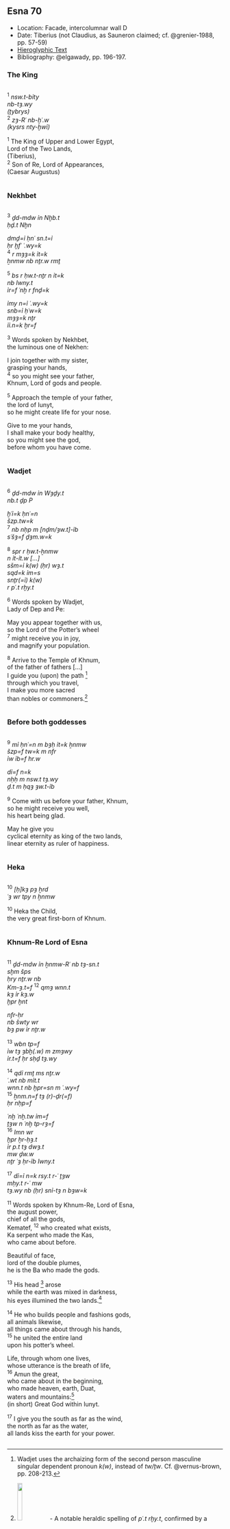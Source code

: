 ## Esna 70 {-}  
  
- Location: Facade, intercolumnar wall D  
- Date: Tiberius (not Claudius, as Sauneron claimed; cf. @grenier-1988, pp. 57-59)  
- [Hieroglyphic Text](https://www.ifao.egnet.net/uploads/publications/enligne/Temples-Esna002.pdf#page=215){target="_blank"}  
- Bibliography: @elgawady, pp. 196-197.  
  
<style>  
  .col2 {  
    columns: 2 300px;         /* number of columns and width in pixels*/  
    -webkit-columns: 2 300px; /* chrome, safari */  
    -moz-columns: 2 300px;    /* firefox */  
    -webkit-column-break-inside: avoid;  
    -page-break-inside: avoid;  
    -break-inside: avoid;  
  }  
  
</style>  
  
### The King {-}  
  
<div class="col2">  
^1^ *nsw.t-bỉty   *  
*nb-tȝ.wy  *  
*(ṯybrys) *  
^2^ *zȝ-Rʿ nb-ḫʿ.w  *  
*(kysrs nty-ḫwỉ) *  
   
^1^ The King of Upper and Lower Egypt,  
Lord of the Two Lands,  
(Tiberius),  
^2^ Son of Re, Lord of Appearances,  
(Caesar Augustus)  
  
</div>  
  
### Nekhbet {-}  
  
<div class="col2">  
^3^ *ḏd-mdw ỉn Nḫb.t *  
*ḥḏ.t Nḫn  *  
    
*dmḏ=ỉ ḥnʿ sn.t=ỉ *  
  *ḥr ḫfʿ ʿ.wy=k  *  
     ^4^ *r mȝȝ=k ỉt=k  *  
       *ẖnmw nb nṯr.w rmṯ  *  
    
^5^ *bs r ḥw.t-nṯr n ỉt=k   *  
  *nb Iwny.t  *  
  *ỉr=f ʿnḫ r fnḏ=k  *  
    
*ỉmy n=ỉ ʿ.wy=k  *  
*snb=ỉ ḥʿw=k  *  
*mȝȝ=k nṯr  *  
  *ỉỉ.n=k ḫr=f  *  
   
^3^ Words spoken by Nekhbet,  
the luminous one of Nekhen:  
  
I join together with my sister,  
  grasping your hands,  
    ^4^ so you might see your father,  
      Khnum, Lord of gods and people.  
        
^5^ Approach the temple of your father,  
  the lord of Iunyt,  
    so he might create life for your nose.  
  
Give to me your hands,  
I shall make your body healthy,  
so you might see the god,  
  before whom you have come.  
  
  
</div>  
  
  
### Wadjet {-}  
<div class="col2">    
^6^ *ḏd-mdw ỉn Wȝḏy.t *  
*nb.t ḏp P  *  
    
*ḫʿỉ=k ḥnʿ=n  *  
*šzp.tw=k*   
  ^7^ *nb nḥp m [nḏm/ȝw.t]-ỉb  *  
*sʿšȝ=f ḏȝm.w=k  *  
    
^8^ *spr r ḥw.t-ẖnmw  *  
*n ỉt-ỉt.w [...]  *  
*sšm=ỉ k(w) (ḥr) wȝ.t  *  
  *sqd=k ỉm=s  *  
*snṯr(=ỉ) k(w) *   
    *r pʿ.t rḫy.t  *  
   
^6^ Words spoken by Wadjet,   
Lady of Dep and Pe:  
  
May you appear together with us,  
so the Lord of the Potter's wheel   
  ^7^ might receive you in joy,  
and magnify your population.  
  
^8^ Arrive to the Temple of Khnum,  
of the father of fathers [...]  
I guide you (upon) the path [^fn-70-0]  
   through which you travel,  
I make you more sacred   
   than nobles or commoners.[^fn-70-1]  
  
</div>  
  
  
  
### Before both goddesses {-}  
<div class="col2">  
^9^ *mỉ ḥnʿ=n m bȝḥ ỉt=k ẖnmw  *  
*šzp=f tw=k m nfr  *  
  *ỉw ỉb=f hr.w  *  
    
*dỉ=f n=k *  
  *nḥḥ m nsw.t tȝ.wy  *  
  *ḏ.t m ḥqȝ ȝw.t-ỉb  *  
   
^9^ Come with us before your father, Khnum,  
so he might receive you well,  
   his heart being glad.  
  
May he give you  
   cyclical eternity as king of the two lands,  
   linear eternity as ruler of happiness.  
  
</div>  
  
  
### Heka {-}  
<div class="col2">   
^10^ *[ḥ]kȝ pȝ ẖrd  *  
*ʿȝ wr tpy n ẖnmw  *  
  
^10^ Heka the Child,  
the very great first-born of Khnum.  
  
</div>  
  
  
### Khnum-Re Lord of Esna {-}  
<div class="col2">  
^11^ *ḏd-mdw ỉn ẖnmw-Rʿ nb tȝ-sn.t  *  
*sḫm šps  *  
*ḥry nṯr.w nb  *  
*Km-ȝ.t=f* ^12^ *qmȝ wnn.t  *  
*kȝ ỉr kȝ.w  *  
*ḫpr ḫnt  *  
   
*nfr-ḥr*   
*nb šwty wr  *  
*bȝ pw ỉr nṯr.w  *  
  
^13^ *wbn tp=f  *  
  *ỉw tȝ ȝbḫ(.w) m zmȝwy  *  
*ỉr.t=f ḥr sḥḏ tȝ.wy  *  
    
^14^ *qdỉ rmṯ ms nṯr.w   *  
  *ʿ.wt nb mỉt.t  *  
*wnn.t nb ḫpr=sn m ʿ.wy=f  *  
^15^ *ẖnm.n=f tȝ (r)-ḏr(=f)  *  
  *ḥr nḥp=f  *  
    
*ʿnḫ ʿnḫ.tw ỉm=f  *  
*ṯȝw n ʿnḫ tp-rȝ=f  *  
^16^ *Imn wr *  
*ḫpr ẖr-ḥȝ.t  *  
*ỉr p.t tȝ dwȝ.t *  
    *mw ḏw.w  *  
  *nṯr ʿȝ ḥr-ỉb Iwny.t  *  
    
^17^ *dỉ=ỉ n=k rsy.t r-ʿ ṯȝw  *  
  *mḥy.t r-ʿ mw  *  
*tȝ.wy nb (ḥr) snỉ-tȝ n bȝw=k  *  
   
^11^ Words spoken by Khnum-Re, Lord of Esna,  
the august power,  
chief of all the gods,  
Kematef, ^12^ who created what exists,  
Ka serpent who made the Kas,  
who came about before.  
  
Beautiful of face,   
lord of the double plumes,  
he is the Ba who made the gods.  
  
^13^ His head [^fn-70-2] arose   
  while the earth was mixed in darkness,  
his eyes illumined the two lands.[^fn-70-3]  
  
^14^ He who builds people and fashions gods,  
  all animals likewise,  
all things came about through his hands,  
^15^ he united the entire land  
  upon his potter's wheel.  
  
Life, through whom one lives,  
whose utterance is the breath of life,  
^16^ Amun the great,   
who came about in the beginning,  
who made heaven, earth, Duat,   
  waters and mountains:[^fn-70-4]  
    (in short) Great God within Iunyt.  
  
^17^ I give you the south as far as the wind,  
  the north as far as the water,  
all lands kiss the earth for your power.  
  
</div>  
  
[^fn-70-0]: Wadjet uses the archaizing form of the second person masculine singular dependent pronoun *k(w)*, instead of *tw/ṯw*. Cf. @vernus-brown, pp. 208-213.  
  
[^fn-70-1]: ![](images/70_1.png){width=15%} - A notable heraldic spelling of *pʿ.t rḫy.t*, confirmed by a fuller writing in [Esna 191],11: 
![](images/70_4.png){width=25%}; same in *Esna* VII, 582, 16.
The first sign is relatively common, but the latter has not been registered before. Typically, a person holding a small bird or goose writes *zȝw*, "Sais" (@kurth-1, p. 132, 25e). The current phonetic value is apparently derived from two geese in the word *rḫ.ty*, "washers" (Wb II, 448, 9-11); as also suggested by @elgawady, p. 196, n. 1370. A similar goose appears in this word in Esna IV, 416, 2: ![](images/70_3.png){width=18%}  
  
[^fn-70-2]: ![](images/70_2.png){width=15%} - Elsewhere at Esna, a similar animal head typically writes *ȝ.t*, "moment." This is most likely a hippopotamus head, which elsewhere writes *Dp*, "Buto", via substitution with the human head (@klotz-philae, p. 104, n. 136).  
  
[^fn-70-3]: The same cosmic event, the initial creation of light by Khnum, is described in greater detail in *Esna* II 17, 12-15, with a direct parallel to this text: "while the earth was mixed in darkness (*ỉw tȝ ȝbḫ(.w) m zmȝwy*) (...) he opened his eyes, and light came into being immediately (*ptḥ.n=f ỉr.ty=f ḫpr wyn ḥr-ʿ*); cf. @pichel, pp. 34-39; *Esna* VI, 541, South.  The text previously mentioned Kematef, the first serpent god who remains in Nun; his successor, Irita, is typically the one who rises from Nun, head first, to create light and solidify the earth: @klotz-caesar, pp. 122-125. Just like Amun in Thebes, Khnum at Esna embodied both "generations" of the creator.  
  
[^fn-70-4]: Typical epithets of Amun in the Graeco-Roman period, who is usually "lord" of this list of celestial regions: @klotz-caesar, p. 60, with n. 104. Applied to Amun elewhere at *Esna* II, 25, 8-9; *Esna* VI, 487, 10-11; 518, 8-9.